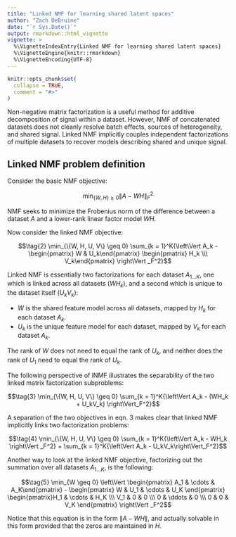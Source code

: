 ```yaml
---
title: "Linked NMF for learning shared latent spaces"
author: "Zach DeBruine"
date: "`r Sys.Date()`"
output: rmarkdown::html_vignette
vignette: >
  %\VignetteIndexEntry{Linked NMF for learning shared latent spaces}
  %\VignetteEngine{knitr::rmarkdown}
  %\VignetteEncoding{UTF-8}
---
```


```r
knitr::opts_chunk$set(
  collapse = TRUE,
  comment = "#>"
)
```


Non-negative matrix factorization is a useful method for additive decomposition of signal within a dataset. However, NMF of concatenated datasets does not cleanly resolve batch effects, sources of heterogeneity, and shared signal. Linked NMF implicitly couples independent factorizations of multiple datasets to recover models describing shared and unique signal.

## Linked NMF problem definition

Consider the basic NMF objective:

$$\tag{1} \min_{\{W, H\} \geq0} \lVert A - WH \rVert_F^2$$

NMF seeks to minimize the Frobenius norm of the difference between a dataset $A$ and a lower-rank linear factor model $WH$.

Now consider the linked NMF objective:

$$\tag{2} \min_{\{W, H, U, V\} \geq 0} \sum_{k = 1}^K{\left\Vert A_k - \begin{pmatrix} W & U_k\end{pmatrix} \begin{pmatrix} H_k \\\ V_k\end{pmatrix} \right\Vert _F^2}$$

Linked NMF is essentially two factorizations for each dataset $A_{1...K}$, one which is linked across all datasets ($WH_k$), and a second which is unique to the dataset itself ($U_kV_k$):

* $W$ is the shared feature model across all datasets, mapped by $H_k$ for each dataset $A_k$.
* $U_k$ is the unique feature model for each dataset, mapped by $V_k$ for each dataset $A_k$.

The rank of $W$ does not need to equal the rank of $U_k$, and neither does the rank of $U_1$ need to equal the rank of $U_k$.

The following perspective of lNMF illustrates the separability of the two linked matrix factorization subproblems:

$$\tag{3} \min_{\{W, H, U, V\} \geq 0} \sum_{k = 1}^K{\left\Vert A_k - (WH_k + U_kV_k) \right\Vert_F^2}$$

A separation of the two objectives in eqn. 3 makes clear that linked NMF implicitly links two factorization problems:

$$\tag{4} \min_{\{W, H, U, V\} \geq 0} \sum_{k = 1}^K{\left\Vert A_k - WH_k \right\Vert _F^2} + \sum_{k = 1}^K{\left\Vert A_k - U_kV_k\right\Vert_F^2}$$

Another way to look at the linked NMF objective, factorizing out the summation over all datasets $A_{1...K}$, is the following:

$$\tag{5} \min_{W \geq 0} \left\Vert \begin{pmatrix} A_1 & \cdots & A_K\end{pmatrix} - \begin{pmatrix} W & U_1 & \cdots & U_K \end{pmatrix} \begin{pmatrix}H_1 & \cdots & H_K \\\ V_1 & 0 & 0 \\\ 0 & \ddots & 0 \\\ 0 & 0 & V_K \end{pmatrix}  \right\Vert _F^2$$

Notice that this equation is in the form $\lVert A - WH \rVert$, and actually solvable in this form provided that the zeros are maintained in $H$.